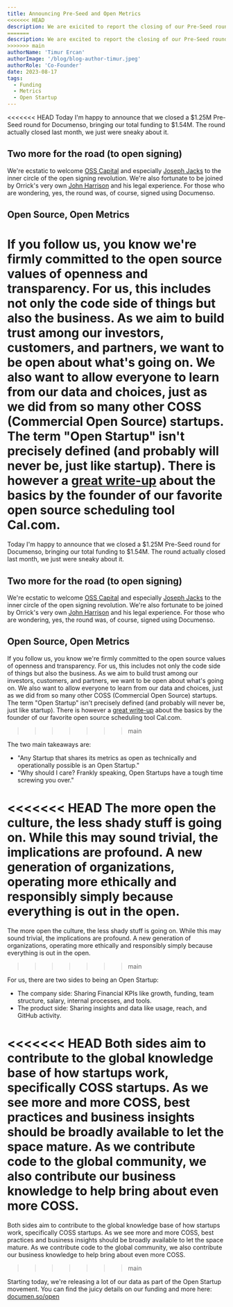```yaml
---
title: Announcing Pre-Seed and Open Metrics
<<<<<<< HEAD
description: We are exicited to report the closing of our Pre-Seed round. You can find the juicy details on our new /open page. Yes, it was signed using Documenso.
=======
description: We are excited to report the closing of our Pre-Seed round. You can find the juicy details on our new /open page. Yes, it was signed using Documenso.
>>>>>>> main
authorName: 'Timur Ercan'
authorImage: '/blog/blog-author-timur.jpeg'
authorRole: 'Co-Founder'
date: 2023-08-17
tags:
  - Funding
  - Metrics
  - Open Startup
---
```


<<<<<<< HEAD
Today I'm happy to announce that we closed a \$1.25M Pre-Seed round for Documenso, bringing our total funding to \$1.54M. The round actually closed last month, we just were sneaky about it. 

## Two more for the road (to open signing)
We're ecstatic to welcome [OSS Capital](https://twitter.com/osscapital) and especially [Joseph Jacks](https://twitter.com/JosephJacks_) to the inner circle of the open signing revolution. We're also fortunate to be joined by Orrick's very own [John Harrison](https://www.linkedin.com/in/john-harrison-a1213b9/) and his legal experience. For those who are wondering, yes, the round was, of course, signed using Documenso.

## Open Source, Open Metrics
If you follow us, you know we're firmly committed to the open source values of openness and transparency. For us, this includes not only the code side of things but also the business. As we aim to build trust among our investors, customers, and partners, we want to be open about what's going on. We also want to allow everyone to learn from our data and choices, just as we did from so many other COSS (Commercial Open Source) startups. The term "Open Startup" isn't precisely defined (and probably will never be, just like startup). There is however a [great write-up](https://cal.com/blog/open-startup) about the basics by the founder of our favorite open source scheduling tool Cal.com. 
=======
Today I'm happy to announce that we closed a \$1.25M Pre-Seed round for Documenso, bringing our total funding to \$1.54M. The round actually closed last month, we just were sneaky about it.

## Two more for the road (to open signing)

We're ecstatic to welcome [OSS Capital](https://twitter.com/osscapital) and especially [Joseph Jacks](https://twitter.com/JosephJacks_) to the inner circle of the open signing revolution. We're also fortunate to be joined by Orrick's very own [John Harrison](https://www.linkedin.com/in/john-harrison-a1213b9/) and his legal experience. For those who are wondering, yes, the round was, of course, signed using Documenso.

## Open Source, Open Metrics

If you follow us, you know we're firmly committed to the open source values of openness and transparency. For us, this includes not only the code side of things but also the business. As we aim to build trust among our investors, customers, and partners, we want to be open about what's going on. We also want to allow everyone to learn from our data and choices, just as we did from so many other COSS (Commercial Open Source) startups. The term "Open Startup" isn't precisely defined (and probably will never be, just like startup). There is however a [great write-up](https://cal.com/blog/open-startup) about the basics by the founder of our favorite open source scheduling tool Cal.com.
>>>>>>> main

The two main takeaways are:

- "Any Startup that shares its metrics as open as technically and operationally possible is an Open Startup."
- "Why should I care? Frankly speaking, Open Startups have a tough time screwing you over."

<<<<<<< HEAD
The more open the culture, the less shady stuff is going on. While this may sound trivial, the implications are profound. A new generation of organizations, operating more ethically and responsibly simply because everything is out in the open. 
=======
The more open the culture, the less shady stuff is going on. While this may sound trivial, the implications are profound. A new generation of organizations, operating more ethically and responsibly simply because everything is out in the open.
>>>>>>> main

For us, there are two sides to being an Open Startup:

- The company side: Sharing Financial KPIs like growth, funding, team structure, salary, internal processes, and tools.
- The product side: Sharing insights and data like usage, reach, and GitHub activity.

<<<<<<< HEAD
Both sides aim to contribute to the global knowledge base of how startups work, specifically COSS startups. As we see more and more COSS, best practices and business insights should be broadly available to let the space mature. As we contribute code to the global community, we also contribute our business knowledge to help bring about even more COSS. 
=======
Both sides aim to contribute to the global knowledge base of how startups work, specifically COSS startups. As we see more and more COSS, best practices and business insights should be broadly available to let the space mature. As we contribute code to the global community, we also contribute our business knowledge to help bring about even more COSS.
>>>>>>> main

Starting today, we're releasing a lot of our data as part of the Open Startup movement. You can find the juicy details on our funding and more here: [documen.so/open](https://documen.so/open)
